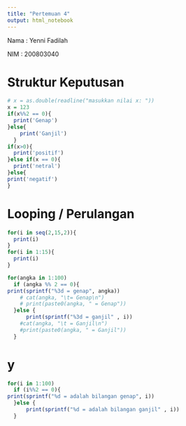 ---
title: "Pertemuan 4"
output: html_notebook
---

Nama : Yenni Fadilah

NIM : 200803040

# Struktur Keputusan
```{r}
# x = as.double(readline("masukkan nilai x: "))
x = 123
if(x%%2 == 0){
  print('Genap')
}else{
    print('Ganjil')
  }
if(x>0){
  print('positif')
}else if(x == 0){
  print('netral')
}else{
print('negatif')
}
```
# Looping / Perulangan
```{r}
for(i in seq(2,15,2)){
  print(i)
}
for(i in 1:15){
  print(i)
}

for(angka in 1:100)
  if (angka %% 2 == 0){
print(sprintf("%3d = genap", angka))
    # cat(angka, "\t= Genap\n")
    # print(paste0(angka, " = Genap"))
  }else {
      print(sprintf("%3d = ganjil" , i))
    #cat(angka, "\t = Ganjil\n")
    #print(paste0(angka, " = Ganjil"))
  }

```
# y
```{r}

for(i in 1:100)
  if (i%%2 == 0){
print(sprintf("%d = adalah bilangan genap", i))
  }else {
      print(sprintf("%d = adalah bilangan ganjil" , i))
  }
```
